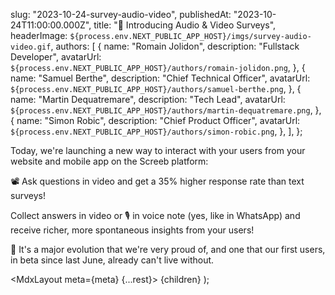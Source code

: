 
  slug: "2023-10-24-survey-audio-video",
  publishedAt: "2023-10-24T11:00:00.000Z",
  title: "🎥 Introducing Audio & Video Surveys",
  headerImage: `${process.env.NEXT_PUBLIC_APP_HOST}/imgs/survey-audio-video.gif`,
  authors: [
    {
      name: "Romain Jolidon",
      description: "Fullstack Developer",
      avatarUrl: `${process.env.NEXT_PUBLIC_APP_HOST}/authors/romain-jolidon.png`,
    },
    {
      name: "Samuel Berthe",
      description: "Chief Technical Officer",
      avatarUrl: `${process.env.NEXT_PUBLIC_APP_HOST}/authors/samuel-berthe.png`,
    },
    {
      name: "Martin Dequatremare",
      description: "Tech Lead",
      avatarUrl: `${process.env.NEXT_PUBLIC_APP_HOST}/authors/martin-dequatremare.png`,
    },
    {
      name: "Simon Robic",
      description: "Chief Product Officer",
      avatarUrl: `${process.env.NEXT_PUBLIC_APP_HOST}/authors/simon-robic.png`,
    },
  ],
};

Today, we're launching a new way to interact with your users from your website and mobile app on the Screeb platform:

📽️ Ask questions in video and get a 35% higher response rate than text surveys!

Collect answers in video or 🎙 in voice note (yes, like in WhatsApp) and receive richer, more spontaneous insights from your users!

🎉 It's a major evolution that we're very proud of, and one that our first users, in beta since last June, already can't live without.

  <MdxLayout meta={meta} {...rest}>
    {children}
  </MdxLayout>
);

